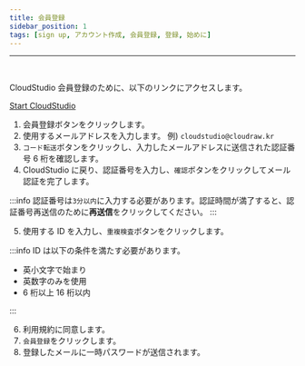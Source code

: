 ```yaml
---
title: 会員登録
sidebar_position: 1
tags: [sign up, アカウント作成, 会員登録, 登録, 始めに]
---
```



<hr />
<br />

CloudStudio 会員登録のために、以下のリンクにアクセスします。

[Start CloudStudio](https://cstudio.app/signin)

1. 会員登録ボタンをクリックします。
2. 使用するメールアドレスを入力します。 例) `cloudstudio@cloudraw.kr`
3. `コード転送`ボタンをクリックし、入力したメールアドレスに送信された認証番号 6 桁を確認します。
4. CloudStudio に戻り、認証番号を入力し、`確認`ボタンをクリックしてメール認証を完了します。

:::info
認証番号は`3分以内`に入力する必要があります。認証時間が満了すると、認証番号再送信のために**再送信**をクリックしてください。
:::

5. 使用する ID を入力し、`重複検査`ボタンをクリックします。

:::info
ID は以下の条件を満たす必要があります。

-   英小文字で始まり
-   英数字のみを使用
-   6 桁以上 16 桁以内

:::

6. 利用規約に同意します。
7. `会員登録`をクリックします。
8. 登録したメールに一時パスワードが送信されます。
